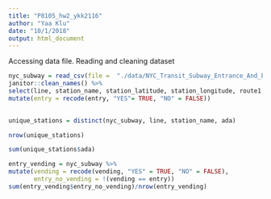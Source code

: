 ```yaml
---
title: "P8105_hw2_ykk2116"
author: "Yaa Klu"
date: "10/1/2018"
output: html_document
---
```


Accessing data file. Reading and cleaning dataset
```r

nyc_subway = read_csv(file =  "./data/NYC_Transit_Subway_Entrance_And_Exit_Data (1).csv") %>%
janitor::clean_names() %>%
select(line, station_name, station_latitude, station_longitude, route1:route11, entry, vending, entrance_type, ada) %>%
mutate(entry = recode(entry, "YES"= TRUE, "NO" = FALSE))
 
```



```r
unique_stations = distinct(nyc_subway, line, station_name, ada)

nrow(unique_stations)

sum(unique_stations$ada)

```


```r

entry_vending = nyc_subway %>%
mutate(vending = recode(vending, "YES" = TRUE, "NO" = FALSE),
       entry_no_vending = !(vending == entry))
sum(entry_vending$entry_no_vending)/nrow(entry_vending)       
       
```



